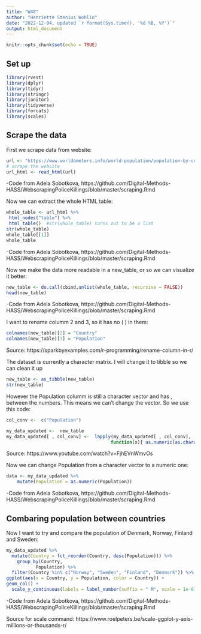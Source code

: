 ---
title: "W48"
author: "Henriette Stenius Wohlin"
date: "2022-12-04, updated `r format(Sys.time(), '%d %B, %Y')`"
output: html_document
---

```{r setup, include=FALSE}
knitr::opts_chunk$set(echo = TRUE)
```

## Set up

```{r libraries, warning=FALSE, message=FALSE}
library(rvest)
library(dplyr)
library(tidyr)
library(stringr)
library(janitor)
library(tidyverse)
library(forcats)
library(scales)
```

## Scrape the data

First we scrape data from website: 
```{r url}
url <- "https://www.worldometers.info/world-population/population-by-country/"
# scrape the website
url_html <- read_html(url)
```
-Code from Adela Sobotkova, https://github.com/Digital-Methods-HASS/WebscrapingPoliceKillings/blob/master/scraping.Rmd

Now we can extract the whole HTML table:

```{r scrape-table}
whole_table <- url_html %>% 
 html_nodes("table") %>%
 html_table()  #str(whole_table) turns out to be a list
str(whole_table)
whole_table[[1]]
whole_table
```
-Code from Adela Sobotkova, https://github.com/Digital-Methods-HASS/WebscrapingPoliceKillings/blob/master/scraping.Rmd

Now we make the data more readable in a new_table, or so we can visualize it better:

```{r html-to-df}
new_table <- do.call(cbind,unlist(whole_table, recursive = FALSE)) 
head(new_table)
```
-Code from Adela Sobotkova, https://github.com/Digital-Methods-HASS/WebscrapingPoliceKillings/blob/master/scraping.Rmd

I want to rename columm 2 and 3, so it has no ( ) in them:
```{r}
colnames(new_table)[2] = "Country"
colnames(new_table)[3] = "Population"
```
Source: https://sparkbyexamples.com/r-programming/rename-column-in-r/

The dataset is currently a character matrix. I will change it to tibble so we can clean it up
```{r clean-data}
new_table <- as_tibble(new_table)
str(new_table)
```
However the Population columm is still a character vector and has , between the numbers. This means we can't change the vector. So we use this code:
```{r}
col_conv <-  c("Population")                                             

my_data_updated <-  new_table                                            
my_data_updated[ , col_conv] <-  lapply(my_data_updated[ , col_conv], 
                                       function(x){ as.numeric(as.character(gsub(",", "", x))) })
```
Source: https://www.youtube.com/watch?v=FjhEVnWmvOs

Now we can change Population from a character vector to a numeric one:
```{r}
data <- my_data_updated %>% 
	mutate(Population = as.numeric(Population))
```
-Code from Adela Sobotkova, https://github.com/Digital-Methods-HASS/WebscrapingPoliceKillings/blob/master/scraping.Rmd

## Combaring population between countries

Now I want to try and compare the population of Denmark, Norway, Finland and Sweden:
```{r plot-world, eval=TRUE}
my_data_updated %>% 
  mutate(Country = fct_reorder(Country, desc(Population))) %>%
    group_by(Country, 
           Population) %>% 
  filter(Country %in% c("Norway", "Sweden", "Finland", "Denmark")) %>%
ggplot(aes(x = Country, y = Population, color = Country)) +
geom_col() +
  scale_y_continuous(labels = label_number(suffix = " M", scale = 1e-6))
```

-Code from Adela Sobotkova, https://github.com/Digital-Methods-HASS/WebscrapingPoliceKillings/blob/master/scraping.Rmd

Source for scale command: https://www.roelpeters.be/scale-ggplot-y-axis-millions-or-thousands-r/





